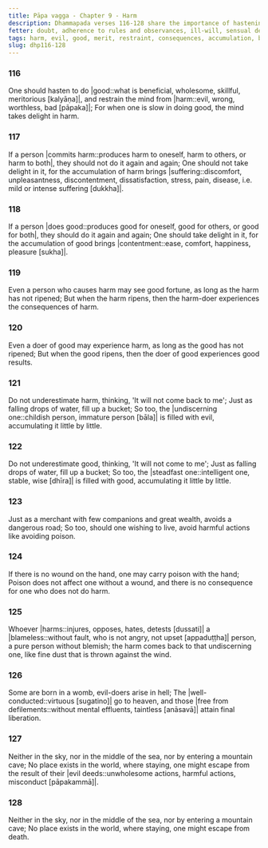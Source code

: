 ```yaml
---
title: Pāpa vagga - Chapter 9 - Harm
description: Dhammapada verses 116-128 share the importance of hastening to do good, restraining the mind from harm, the consequences of harm and good, the accumulation of evil and good, the importance of avoiding harmful actions, the consequences of harming a blameless person, the results of evil and good, and the inevitability of death.
fetter: doubt, adherence to rules and observances, ill-will, sensual desire, conceit, personal existence, ignorance
tags: harm, evil, good, merit, restraint, consequences, accumulation, blameless, death, suffering, contentment, dhp
slug: dhp116-128
---
```


### 116

One should hasten to do |good::what is beneficial, wholesome, skillful, meritorious [kalyāṇa]|,
and restrain the mind from |harm::evil, wrong, worthless, bad [pāpaka]|;
For when one is slow in doing good,
the mind takes delight in harm.

### 117

If a person |commits harm::produces harm to oneself, harm to others, or harm to both|,
they should not do it again and again;
One should not take delight in it,
for the accumulation of harm brings |suffering::discomfort, unpleasantness, discontentment, dissatisfaction, stress, pain, disease, i.e. mild or intense suffering [dukkha]|.

### 118

If a person |does good::produces good for oneself, good for others, or good for both|,
they should do it again and again;
One should take delight in it,
for the accumulation of good brings |contentment::ease, comfort, happiness, pleasure [sukha]|.

### 119

Even a person who causes harm may see good fortune,
as long as the harm has not ripened;
But when the harm ripens,
then the harm-doer experiences the consequences of harm.

### 120

Even a doer of good may experience harm,
as long as the good has not ripened;
But when the good ripens,
then the doer of good experiences good results.

### 121

Do not underestimate harm,
thinking, 'It will not come back to me';
Just as falling drops of water,
fill up a bucket;
So too, the |undiscerning one::childish person, immature person [bāla]| is filled with evil,
accumulating it little by little.

### 122

Do not underestimate good,
thinking, 'It will not come to me';
Just as falling drops of water,
fill up a bucket;
So too, the |steadfast one::intelligent one, stable, wise [dhīra]| is filled with good,
accumulating it little by little.

### 123

Just as a merchant with few companions and great wealth,
avoids a dangerous road;
So too, should one wishing to live,
avoid harmful actions like avoiding poison.

### 124

If there is no wound on the hand,
one may carry poison with the hand;
Poison does not affect one without a wound,
and there is no consequence for one who does not do harm.

### 125

Whoever |harms::injures, opposes, hates, detests [dussati]| a |blameless::without fault, who is not angry, not upset [appaduṭṭha]| person,
a pure person without blemish;
the harm comes back to that undiscerning one,
like fine dust that is thrown against the wind.

### 126

Some are born in a womb,
evil-doers arise in hell;
The |well-conducted::virtuous [sugatino]| go to heaven,
and those |free from defilements::without mental effluents, taintless [anāsavā]| attain final liberation.

### 127

Neither in the sky, nor in the middle of the sea,
nor by entering a mountain cave;
No place exists in the world,
where staying, one might escape from the result of their |evil deeds::unwholesome actions, harmful actions, misconduct [pāpakammā]|.

### 128

Neither in the sky, nor in the middle of the sea,
nor by entering a mountain cave;
No place exists in the world,
where staying, one might escape from death.